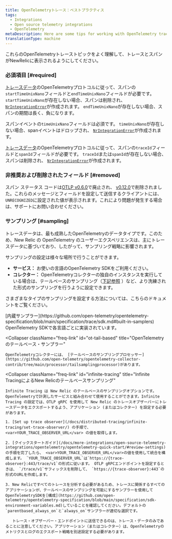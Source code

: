 ```yaml
---
title: OpenTelemetryトレース：ベストプラクティス
tags:
  - Integrations
  - Open source telemetry integrations
  - OpenTelemetry
metaDescription: Here are some tips for working with OpenTelemetry traces and New Relic.
translationType: machine
---
```


これらのOpenTelemetryトレーストピックをよく理解して、トレースとスパンがNewRelicに表示されるようにしてください。

### 必須項目 [#required]

[トレースデータ](https://github.com/open-telemetry/opentelemetry-proto/blob/74e38fb4882dd500d77b757d44e97de296c65b05/opentelemetry/proto/trace/v1/trace.proto#L145-L159)のOpenTelemetryプロトコルに従って、スパンの`startTimeUnixNano`フィールドと`endTimeUnixNano`フィールドが必要です。 `startTimeUnixNano`が存在しない場合、スパンは削除され、 [`NrIntegrationError`](/docs/telemetry-data-platform/manage-data/nrintegrationerror/)が作成されます。 `endTimeUnixNano`が存在しない場合、スパンの期間は長く、負になります。

スパンイベントの`timeUnixNano`フィールドは必須です。 `timeUnixNano`が存在しない場合、spanイベントはドロップされ、 [`NrIntegrationError`](/docs/telemetry-data-platform/manage-data/nrintegrationerror/)が作成されます。

[トレースデータ](https://github.com/open-telemetry/opentelemetry-proto/blob/74e38fb4882dd500d77b757d44e97de296c65b05/opentelemetry/proto/trace/v1/trace.proto#L73-L84)のOpenTelemetryプロトコルに従って、スパンの`traceId`フィールドと`spanId`フィールドが必要です。 `traceId`または`spanId`が存在しない場合、スパンは削除され、 [`NrIntegrationError`](/docs/telemetry-data-platform/manage-data/nrintegrationerror/)が作成されます。

### 非推奨および削除されたフィールド [#removed]

スパン ステータス コードは[OTLP v0.6.0](https://github.com/open-telemetry/opentelemetry-proto/releases/tag/v0.6.0)で廃止され、 [v0.12.0](https://github.com/open-telemetry/opentelemetry-proto/releases/tag/v0.12.0)で削除されました。これらのメッセージとフィールドを設定して送信するクライアントには、 `UNRECOGNIZED`に設定された値が表示されます。これにより問題が発生する場合は、サポートにお問い合わせください。

### サンプリング [#sampling]

トレースデータは、最も成熟したOpenTelemetryのデータタイプです。このため、New Relic の OpenTelemetry のユーザーエクスペリエンスは、主にトレースデータに基づいており、したがって、サンプリング戦略に影響されます。

サンプリングの設定は様々な場所で行うことができます。

* **サービス：** お使いの言語のOpenTelemetry SDKをご利用ください。
* **コレクター：** OpenTelemetryコレクターの独自のインスタンスを実行している場合は、テールベースのサンプリング（[下記参照](#infinite-tracing) ）など、より洗練された形式のサンプリングを行うように設定できます。

さまざまなタイプのサンプリングを設定する方法については、こちらのドキュメントをご覧ください。

<CollapserGroup>
  <Collapser
    className="freq-link"
    id="built-in"
    title="OpenTelemetry内蔵サンプラー"
  >
    [内蔵サンプラー](https://github.com/open-telemetry/opentelemetry-specification/blob/main/specification/trace/sdk.md#built-in-samplers) OpenTelemetry SDKで各言語ごとに実装されています。
  </Collapser>

  <Collapser
    className="freq-link"
    id="ot-tail-based"
    title="OpenTelemetryのテールベース・サンプラー"
  >
    OpenTelemetryコレクターには、 [テールベースのサンプリングプロセッサー](https://github.com/open-telemetry/opentelemetry-collector-contrib/tree/main/processor/tailsamplingprocessor)があります。
  </Collapser>

  <Collapser
    className="freq-link"
    id="infinite-tracing"
    title="Infinite TracingによるNew Relicのテールベースサンプリング"
  >
    Infinite Tracing は New Relic のテールベースのサンプリングオプションです。OpenTelemetryで計測したサービスと組み合わせて使用することができます。Infinite Tracing の設定では、OTLP gRPC を使用して New Relic のトレースオブザーバーにトレースデータをエクスポートするよう、アプリケーション (またはコレクター) を設定する必要があります。

    1. [Set up trace observer](/docs/distributed-tracing/infinite-tracing/set-trace-observer/) の手順で、 <var>YOUR_TRACE_OBSERVER_URL</var> の値を取得します。

    2. [クイックスタートガイド](/docs/more-integrations/open-source-telemetry-integrations/opentelemetry/opentelemetry-quick-start/#review-settings)の手順を完了したら、 <var>YOUR_TRACE_OBSERVER_URL</var>の値を使用して統合を構成します。 `YOUR_TRACE_OBSERVER_URL`は`https://{trace-observer}:443/trace/v1`の形式に従います。 OTLP gRPCエンドポイントを設定するときは、 `/trace/v1`サフィックスを削除して、 `https://{trace-observer}:443`の形式のURLを作成します。

    3. New Relicですべてのトレースを分析する必要があるため、トレースに関係するすべてのアプリケーションが、テールベースのサンプリングを可能にするサンプラーを使用してOpenTelemetrySDKを[構成](https://github.com/open-telemetry/opentelemetry-specification/blob/main/specification/sdk-environment-variables.md)していることを確認してください。デフォルトの`parentbased_always_on`と`always_on`サンプラーが適切な選択です。

       トレース・オブザーバー・エンドポイントに送信できるのは、トレース・データのみであることに注意してください。アプリケーション（またはコレクター）は、OpenTelemetryのメトリクスとログのエクスポート戦略を別途設定する必要があります。
  </Collapser>
</CollapserGroup>